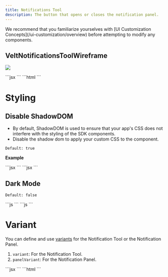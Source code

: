 ```yaml
---
title: Notifications Tool
description: The button that opens or closes the notification panel.
---
```


<Note>
We recommend that you familiarize yourselves with [UI Customization Concepts](/ui-customization/overview) before attempting to modify any components.
</Note>


## VeltNotificationsToolWireframe

![](/images/customization/notification-tool-dark.png)


<Tabs>
<Tab title="React / Next.js">
```jsx
<VeltWireframe>
    <VeltNotificationsToolWireframe>
        <VeltNotificationsToolWireframe.Icon />
        <VeltNotificationsToolWireframe.UnreadIcon />
        <VeltNotificationsToolWireframe.UnreadCount />
        <VeltNotificationsToolWireframe.Label />
    </VeltNotificationsToolWireframe>
</VeltWireframe>
```
</Tab>
<Tab title="Other Frameworks">
```html
<velt-wireframe style="display:none;">
    <velt-notifications-tool-wireframe>
        <velt-notifications-tool-icon-wireframe></velt-notifications-tool-icon-wireframe>
        <velt-notifications-tool-unread-icon-wireframe></velt-notifications-tool-unread-icon-wireframe>
        <velt-notifications-tool-unread-count-wireframe></velt-notifications-tool-unread-count-wireframe>
        <velt-notifications-tool-label-wireframe></velt-notifications-tool-label-wireframe>
    </velt-notifications-tool-wireframe>
</velt-wireframe>
```
</Tab>
</Tabs>

# Styling
## Disable ShadowDOM
- By default, ShadowDOM is used to ensure that your app's CSS does not interfere with the styling of the SDK components.
- Disable the shadow dom to apply your custom CSS to the component.

`Default: true`

**Example**

<Tabs>

<Tab title="React / Next.js">
```jsx
<VeltNotificationsTool shadowDom={false} panelShadowDom={false} />
```

</Tab>

<Tab title="Other Frameworks">
```jsx
<velt-notifications-tool shadow-dom="false" panel-shadow-dom="false"></velt-notifications-tool>
```

</Tab>

</Tabs>


## Dark Mode

`Default: false`

<Tabs>

<Tab title="React / Next.js">
```js
<VeltNotificationsTool darkMode={true} />
```
</Tab>

<Tab title="Other Frameworks">
```js
<velt-notifications-tool dark-mode="true"></velt-notifications-tool>
```
</Tab>

</Tabs>

# Variant
You can define and use [variants](/ui-customization/layout#variants) for the Notification Tool or the Notification Panel.

1. `variant`: For the Notification Tool.
2. `panelVariant`: For the Notification Panel.

<Tabs>
<Tab title="React / Next.js">
```jsx
<VeltNotificationsTool variant='tool1' panelVariant='panel1'/>
```
</Tab>
<Tab title="Other Frameworks">
```html
<velt-notifications-tool variant='tool1' panel-variant='panel1'/>
```
</Tab>
</Tabs>

